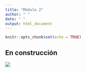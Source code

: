 ```yaml
---
title: "Módulo 2"
author: " "
date: " "
output: html_document
---
```


```r
knitr::opts_chunk$set(echo = TRUE)
```

## En construcción

![](img/enconstruccion.gif)